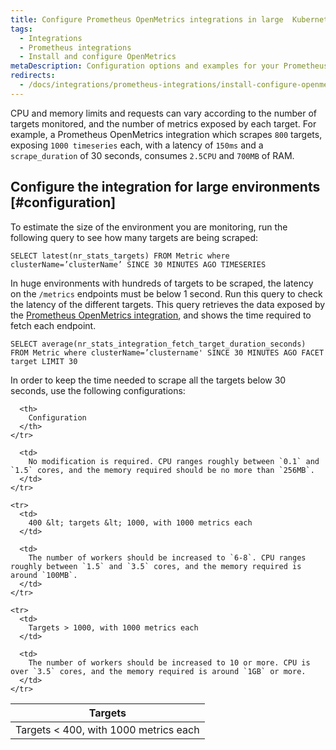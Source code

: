 ```yaml
---
title: Configure Prometheus OpenMetrics integrations in large  Kubernetes environments
tags:
  - Integrations
  - Prometheus integrations
  - Install and configure OpenMetrics
metaDescription: Configuration options and examples for your Prometheus OpenMetrics integration with New Relic in Docker and Kubernetes environments.
redirects:
  - /docs/integrations/prometheus-integrations/install-configure-openmetrics/configure-prometheus-openmetrics-integrations-large-k8s-environments
---
```


CPU and memory limits and requests can vary according to the number of targets monitored, and the number of metrics exposed by each target. For example, a Prometheus OpenMetrics integration which scrapes `800` targets, exposing `1000 timeseries` each, with a latency of `150ms` and a `scrape_duration` of 30 seconds, consumes `2.5CPU` and `700MB` of RAM.

## Configure the integration for large environments [#configuration]

To estimate the size of the environment you are monitoring, run the following query to see how many targets are being scraped:

```
SELECT latest(nr_stats_targets) FROM Metric where clusterName=’clusterName’ SINCE 30 MINUTES AGO TIMESERIES
```

In huge environments with hundreds of targets to be scraped, the latency on the `/metrics` endpoints must be below 1 second. Run this query to check the latency of the different targets. This query retrieves the data exposed by the [Prometheus OpenMetrics integration](/docs/integrations/prometheus-integrations/install-configure-openmetrics/install-update-or-uninstall-your-prometheus-openmetrics-integration), and shows the time required to fetch each endpoint.

```
SELECT average(nr_stats_integration_fetch_target_duration_seconds) FROM Metric where clusterName=’clustername' SINCE 30 MINUTES AGO FACET target LIMIT 30
```

In order to keep the time needed to scrape all the targets below 30 seconds, use the following configurations:

<table style={{ width: "700px" }}>
  <thead>
    <tr>
      <th style={{ width: "250px" }}>
        Targets
      </th>

      <th>
        Configuration
      </th>
    </tr>
  </thead>

  <tbody>
    <tr>
      <td>
        Targets &lt; 400, with 1000 metrics each
      </td>

      <td>
        No modification is required. CPU ranges roughly between `0.1` and `1.5` cores, and the memory required should be no more than `256MB`.
      </td>
    </tr>

    <tr>
      <td>
        400 &lt; targets &lt; 1000, with 1000 metrics each
      </td>

      <td>
        The number of workers should be increased to `6-8`. CPU ranges roughly between `1.5` and `3.5` cores, and the memory required is around `100MB`.
      </td>
    </tr>

    <tr>
      <td>
        Targets > 1000, with 1000 metrics each
      </td>

      <td>
        The number of workers should be increased to 10 or more. CPU is over `3.5` cores, and the memory required is around `1GB` or more.
      </td>
    </tr>
  </tbody>
</table>

